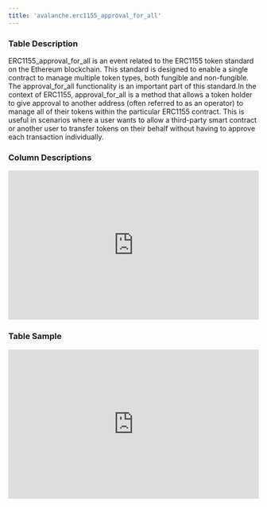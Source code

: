 ```yaml
---
title: 'avalanche.erc1155_approval_for_all'
---
```


### Table Description
ERC1155_approval_for_all is an event related to the ERC1155 token standard on the Ethereum blockchain. This standard is designed to enable a single contract to manage multiple token types, both fungible and non-fungible. The approval_for_all functionality is an important part of this standard.In the context of ERC1155, approval_for_all is a method that allows a token holder to give approval to another address (often referred to as an operator) to manage all of their tokens within the particular ERC1155 contract. This is useful in scenarios where a user wants to allow a third-party smart contract or another user to transfer tokens on their behalf without having to approve each transaction individually.
### Column Descriptions

<div>
    <iframe
        src="http://127.0.0.1:3000/columns/avalanche.erc1155_approval_for_all"
        width="100%"
        height="300px"
        frameBorder="0"
        scrolling="no"
    ></iframe>
</div>

### Table Sample

<div>
    <iframe
        src="http://127.0.0.1:3000/data/avalanche.erc1155_approval_for_all"
        width="100%"
        height="300px"
        frameBorder="0"
        scrolling="no"
    ></iframe>
</div>
